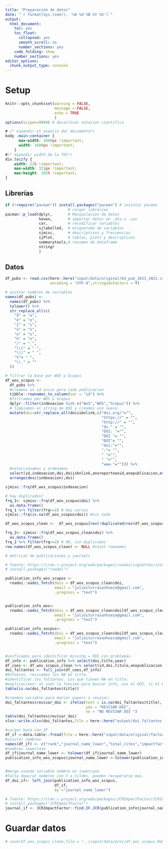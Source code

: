 ```yaml
---
title: "Preparación de datos"
date: "`r format(Sys.time(), '%A %d %B %Y %X')`"
output: 
  html_document: 
    toc: yes
    toc_float:
      collapsed: yes
      smooth_scroll: no
      number_sections: yes
    code_folding: show  
    number_sections: yes
editor_options: 
  chunk_output_type: console
---
```


# Setup

```r
knitr::opts_chunk$set(warning = FALSE, 
                      message = FALSE, 
                      echo = TRUE 
                      )
options(scipen=9999) # desactivar notacion cientifica
```

```css
# /* expandir el espacio del documento*/
body .main-container {
      max-width: 1600px !important;
      width: 1600px !important;
    }
#/* expandir width de la TOC*/
div.tocify {
    width: 22% !important;
    max-width: 331px !important;
    max-height: 102% !important;
}
```

## Librerías

```r
if (!require("pacman")) install.packages("pacman") # instalar pacman
                            # cargar librerias
pacman::p_load(dplyr,       # Manipulacion de datos 
               haven,       # importar datos en .dta o .sav
               car,         # recodificar variables
               sjlabelled,  # etiquetado de variables
               sjmisc,      # descriptivos y frecuencias
               sjPlot,      # tablas, plots y descriptivos
               summarytools,# resumen de dataframe
               stringr
               )
```

## Datos

```r
df_pubs <- read.csv(here::here("input/data/original/bd_pub_2013_2021.csv"),
                    encoding = "UTF-8",stringsAsFactors = T)

# ajustar nombres de variables 
names(df_pubs) <- 
  names(df_pubs) %>%
  tolower() %>%
  str_replace_all(c(
    "á" = "a",
    "é" = "e",
    "í" = "i",
    "ó" = "o",
    "u" = "u",
    "ñ" = "n",
    "/" = "_",
    "\\(" = " ",
    "\\)" = " ",
    "%"= " ",
    "\\." = ""
  ))

```


```r
# filtrar la base por WOS y Scopus
df_wos_scopus <-
  df_pubs %>%
  #creamos un id unico para cada publicacion
  tibble::rownames_to_column(var = "id") %>%
  #filtramos por WOS y Scopus
  dplyr::filter(indexacion %in% c("WoS","WOS","Scopus")) %>% 
  # limpiamos el string de DOI y creamos uno nuevo.
  mutate(doi=str_replace_all(doiisbnlink,c("doi.org/"="",
                                           "https://" = "",
                                           "http://" = "",
                                           "dx." = "",
                                           "DOI: "="",
                                           "DOI "= "",
                                           "DOI"= "",
                                           "doi:"="",
                                           ":"= "",
                                           " "="",
                                           " "="",
                                           "www."=""))) %>% 
  #seleccionamos y ordenamos
  select(id,indexacion,doi,doiisbnlink,anoreporteanid,anopublicacion,everything()) %>% 
  arrange(desc(indexacion),doi)

sjmisc::frq(df_wos_scopus$indexacion)

# hay duplicados?
frq_1<- sjmisc::frq(df_wos_scopus$doi) %>% 
  as.data.frame()
frq_1 %>% filter(frq>=2) # Hay varios
sjmisc::frq(is.na(df_wos_scopus$doi)) #sin nada

df_wos_scopus_clean <-  df_wos_scopus[rev(!duplicated(rev(df_wos_scopus$doi),incomparables = NA)),]

frq_2<- sjmisc::frq(df_wos_scopus_clean$doi) %>% 
  as.data.frame()
frq_2 %>% filter(frq>=2) # OK, sin duplicados
row.names(df_wos_scopus_clean) <- NULL #reset rownames
```


```r
# metricas de publicaciones y journals

# fuente: https://cran.r-project.org/web/packages/roadoi/vignettes/intro.html
# install.packages("roadoi")

publication_info_wos_scopus <-
  roadoi::oadoi_fetch(dois = df_wos_scopus_clean$doi,
                      email = "julioiturrasanhueza@gmail.com",
                      .progress = "text")


publication_info_wos<- 
  roadoi::oadoi_fetch(dois = df_wos_scopus_clean$doi[df_wos_scopus_clean$indexacion=="WoS"],
                      email = "julioiturrasanhueza@gmail.com",
                      .progress = "text")

publication_info_socpus<- 
  roadoi::oadoi_fetch(dois = df_wos_scopus_clean$doi[df_wos_scopus_clean$indexacion=="Scopus"],
                      email = "julioiturrasanhueza@gmail.com",
                      .progress = "text")


#unificamos para identificar missing = DOI con problemas
df_info <- publication_info %>% select(doi,title,year)
df_coes <- df_wos_scopus_clean %>% select(id,doi,titulo,anopublicacion)
doi_faltantes <- full_join(df_coes,df_info) 
#Entonces, revisamos los NA en title,
#identificar los faltantes. Los que tienen NA en title:
#explicacioon: al usar la funcion para buscar info, usa el DOI, si el DOI esta malo, no encuentra nada.
table(is.na(doi_faltantes$title))

#creamos variable para marcar papers a revisar:
doi_faltantes$revisar_doi <- ifelse(test = is.na(doi_faltantes$title),
                                    yes = "REVISAR DOI", 
                                    no = "NO REVISAR DOI ")
table(doi_faltantes$revisar_doi)
xlsx::write.xlsx(doi_faltantes,file = here::here("output/doi_faltantes.xlsx"))
```

```r
#cargar base con IF
df_if <-data.table::fread(file = here::here("input/data/original/factor_impacto.csv"),stringsAsFactors =T)
#ajustar nombres
names(df_if) <- c("rank","journal_name_lower","total_cites","impactfactor","eigenfactor")
#nombres lowercase
df_if$journal_name_lower <- tolower(df_if$journal_name_lower)
publication_info_wos_scopus$journal_name_lower <-tolower(publication_info_wos_scopus$journal_name) 


#merge usando variable nombre en lowercase
#falta depurar nombres con ñ o tildes, pueden recuperarse mas.
df_doi_if<- left_join(publication_info_wos_scopus,
                      df_if, 
                      by ="journal_name_lower")
```


```r
# fuente: https://cran.r-project.org/web/packages/JCRImpactFactor/JCRImpactFactor.pdf
# install.packages("JCRImpactFactor")
journal_if <- JCRImpactFactor::find.IF.JCR(publication_info$journal_name, year=2019)
```


# Guardar datos

```r
# save(df_wos_scopus_clean,file = "../input/data/proc/df_wos_scopus.Rdata")
```



